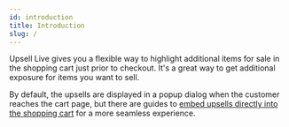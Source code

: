 ```yaml
---
id: introduction
title: Introduction
slug: /
---
```



Upsell Live gives you a flexible way to highlight additional items for sale in the shopping
cart just prior to checkout. It's a great way to get additional exposure for items you want to
sell.

By default, the upsells are displayed in a popup dialog when the customer reaches the cart page,
but there are guides to [embed upsells directly into the shopping cart](advanced/cart_embedding)
for a more seamless experience.

<Screenshot alt="Upsells in modal" src="modal-upsells.png" caption="Upsells displayed as a modal" />
<Screenshot alt="Inline upsells" src="inline-upsells.png" caption="Upsells displayed inline on the cart page" />
